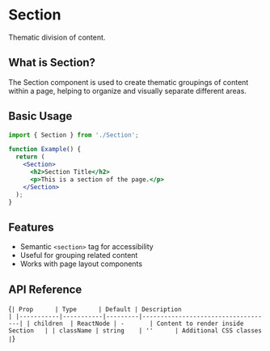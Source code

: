 
<Meta of={SectionStories} />

# Section

Thematic division of content.

## What is Section?

The Section component is used to create thematic groupings of content within a page, helping to organize and visually separate different areas.

## Basic Usage

```jsx
import { Section } from './Section';

function Example() {
  return (
    <Section>
      <h2>Section Title</h2>
      <p>This is a section of the page.</p>
    </Section>
  );
}
```

## Features

- Semantic `<section>` tag for accessibility
- Useful for grouping related content
- Works with page layout components

## API Reference

<Markdown>{`
| Prop      | Type      | Default | Description                        |
|-----------|-----------|---------|------------------------------------|
| children  | ReactNode | -       | Content to render inside Section   |
| className | string    | ''      | Additional CSS classes             |
`}</Markdown>
